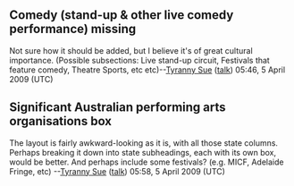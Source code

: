 <article id="6552386" title=Talk:Performing arts of Australia>
	<talkpage id="6552386" title="Talk:Performing arts of Australia">
{{WP Australia
|class= start 
|importance= high
}}

== Comedy (stand-up &amp; other live comedy performance) missing ==

Not sure how it should be added, but I believe it's of great cultural importance. (Possible subsections: Live stand-up circuit, Festivals that feature comedy, Theatre Sports, etc etc)--[[User:Tyranny Sue|Tyranny Sue]] ([[User talk:Tyranny Sue|talk]]) 05:46, 5 April 2009 (UTC)

== Significant Australian performing arts organisations box ==

The layout is fairly awkward-looking as it is, with all those state columns. Perhaps breaking it down into state subheadings, each with its own box, would be better.
And perhaps include some festivals? (e.g. MICF, Adelaide Fringe, etc) --[[User:Tyranny Sue|Tyranny Sue]] ([[User talk:Tyranny Sue|talk]]) 05:58, 5 April 2009 (UTC)
	</talkpage>
</article>
